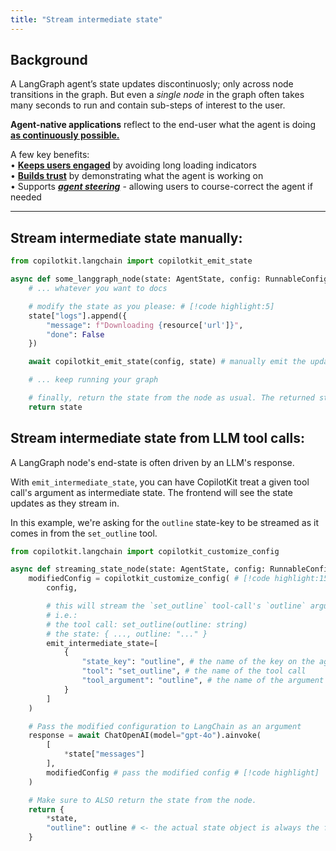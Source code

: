 ```yaml
---
title: "Stream intermediate state"
---
```



## Background

A LangGraph agent’s state updates discontinuosly; only across node transitions in the graph.
But even a _single node_ in the graph often takes many seconds to run and contain sub-steps of interest to the user.

**Agent-native applications** reflect to the end-user what the agent is doing **<u>as continuously possible.</u>**

A few key benefits:<br/>
• **<u>Keeps users engaged</u>** by avoiding long loading indicators<br/>
• **<u>Builds trust</u>** by demonstrating what the agent is working on<br/>
• Supports [**_agent steering_**](/coagents/advanced/agent-steering) - allowing users to course-correct the agent if needed<br/>

---


## Stream intermediate state manually:
```python
from copilotkit.langchain import copilotkit_emit_state

async def some_langgraph_node(state: AgentState, config: RunnableConfig):
	# ... whatever you want to docs

	# modify the state as you please: # [!code highlight:5]
	state["logs"].append({
		"message": f"Downloading {resource['url']}",
        "done": False
	})

    await copilotkit_emit_state(config, state) # manually emit the updated state # [!code highlight:1]

	# ... keep running your graph

	# finally, return the state from the node as usual. The returned state is the ultimate source of truth # [!code highlight:2]
	return state
```


## Stream intermediate state from LLM tool calls:

A LangGraph node's end-state is often driven by an LLM's response.

With `emit_intermediate_state`, you can have CopilotKit treat a given tool call's argument as intermediate state.
The frontend will see the state updates as they stream in.

In this example, we're asking for the `outline` state-key to be streamed as it comes in from the `set_outline` tool.

```python
from copilotkit.langchain import copilotkit_customize_config

async def streaming_state_node(state: AgentState, config: RunnableConfig):
	modifiedConfig = copilotkit_customize_config( # [!code highlight:15]
	    config,

	    # this will stream the `set_outline` tool-call's `outline` argument, *as if* it was the `outline` state parameter.
		# i.e.:
	    # the tool call: set_outline(outline: string)
	    # the state: { ..., outline: "..." }
	    emit_intermediate_state=[
		    {
			    "state_key": "outline", # the name of the key on the agent state we want to interact with
			    "tool": "set_outline", # the name of the tool call
			    "tool_argument": "outline", # the name of the argument on the tool call to treat as intermediate state.
		    }
	    ]
	)

	# Pass the modified configuration to LangChain as an argument
	response = await ChatOpenAI(model="gpt-4o").ainvoke(
		[
			*state["messages"]
		],
		modifiedConfig # pass the modified config # [!code highlight]
	)

	# Make sure to ALSO return the state from the node.
	return {
		*state,
		"outline": outline # <- the actual state object is always the final source of truth when the node ends # [!code highlight]
	}
```


<CoAgentsEnterpriseCTA />
